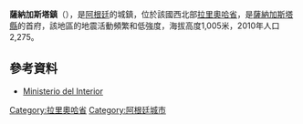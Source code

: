'''薩納加斯塔鎮'''（{{lang-es|Villa Sanagasta}}），是[[阿根廷|阿根廷]]的城鎮，位於該國西北部[[拉里奧哈省|拉里奧哈省]]，是[[薩納加斯塔縣|薩納加斯塔縣]]的首府，該地區的地震活動頻繁和低強度，海拔高度1,005米，2010年人口2,275。

{{coord|29|16|S|67|01|W|source:kolossus-itwiki|display=title}}

==參考資料==
*[http://www.mininterior.gov.ar/ Ministerio del Interior]{{Wayback|url=http://www.mininterior.gov.ar/ |date=20140610230411 }} {{es icon}}

[[Category:拉里奧哈省|Category:拉里奧哈省]]
[[Category:阿根廷城市|Category:阿根廷城市]]
